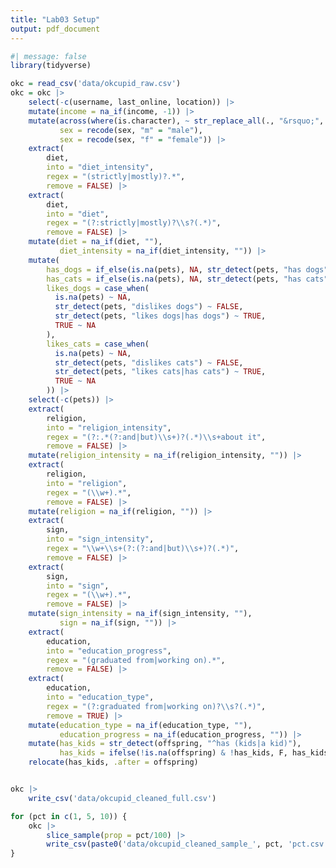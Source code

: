 ```yaml
---
title: "Lab03 Setup"
output: pdf_document
---
```


```r
#| message: false
library(tidyverse)
```

```r
okc = read_csv('data/okcupid_raw.csv')
okc = okc |>
    select(-c(username, last_online, location)) |>
    mutate(income = na_if(income, -1)) |>
    mutate(across(where(is.character), ~ str_replace_all(., "&rsquo;", "'")),
           sex = recode(sex, "m" = "male"),
           sex = recode(sex, "f" = "female")) |>
    extract(
        diet,
        into = "diet_intensity",
        regex = "(strictly|mostly)?.*",
        remove = FALSE) |>
    extract(
        diet,
        into = "diet",
        regex = "(?:strictly|mostly)?\\s?(.*)",
        remove = FALSE) |>
    mutate(diet = na_if(diet, ""),
           diet_intensity = na_if(diet_intensity, "")) |>
    mutate(
        has_dogs = if_else(is.na(pets), NA, str_detect(pets, "has dogs")),
        has_cats = if_else(is.na(pets), NA, str_detect(pets, "has cats")),
        likes_dogs = case_when(
          is.na(pets) ~ NA,
          str_detect(pets, "dislikes dogs") ~ FALSE,
          str_detect(pets, "likes dogs|has dogs") ~ TRUE,
          TRUE ~ NA
        ),
        likes_cats = case_when(
          is.na(pets) ~ NA,
          str_detect(pets, "dislikes cats") ~ FALSE,
          str_detect(pets, "likes cats|has cats") ~ TRUE,
          TRUE ~ NA
        )) |>
    select(-c(pets)) |>
    extract(
        religion,
        into = "religion_intensity",
        regex = "(?:.*(?:and|but)\\s+)?(.*)\\s+about it",
        remove = FALSE) |>
    mutate(religion_intensity = na_if(religion_intensity, "")) |>
    extract(
        religion,
        into = "religion",
        regex = "(\\w+).*",
        remove = FALSE) |>
    mutate(religion = na_if(religion, "")) |>
    extract(
        sign,
        into = "sign_intensity",
        regex = "\\w+\\s+(?:(?:and|but)\\s+)?(.*)",
        remove = FALSE) |>
    extract(
        sign,
        into = "sign",
        regex = "(\\w+).*",
        remove = FALSE) |>
    mutate(sign_intensity = na_if(sign_intensity, ""),
           sign = na_if(sign, "")) |>
    extract(
        education,
        into = "education_progress",
        regex = "(graduated from|working on).*",
        remove = FALSE) |>
    extract(
        education,
        into = "education_type",
        regex = "(?:graduated from|working on)?\\s?(.*)",
        remove = TRUE) |>
    mutate(education_type = na_if(education_type, ""),
           education_progress = na_if(education_progress, "")) |>
    mutate(has_kids = str_detect(offspring, "^has (kids|a kid)"),
           has_kids = ifelse(!is.na(offspring) & !has_kids, F, has_kids)) |>
    relocate(has_kids, .after = offspring)


okc |>
    write_csv('data/okcupid_cleaned_full.csv')

for (pct in c(1, 5, 10)) {
    okc |>
        slice_sample(prop = pct/100) |>
        write_csv(paste0('data/okcupid_cleaned_sample_', pct, 'pct.csv'))
}
```
